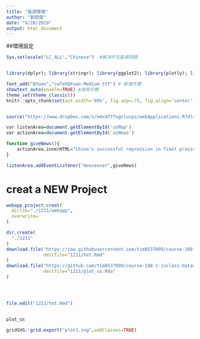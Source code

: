 ```yaml
---
title: "每週環境"
author: "劉信傑"
date: "9/20/2019"
output: html_document
---
```


##環境設定
```r
Sys.setlocale("LC_ALL","Chinese")  #解決中文亂碼問題


library(dplyr); library(stringr); library(ggplot2); library(plotly); library(lubridate); library(readr); library(tidyr); library(showtext);library(magrittr);library(tmcn);library(gridSVG)

font_add("QYuan","cwTeXQYuan-Medium.ttf") # 新增字體
showtext_auto(enable=TRUE) #啟用字體
theme_set(theme_classic())
knitr::opts_chunk$set(out.width='80%', fig.asp=.75, fig.align='center', fig.showtext=T)


source("https://www.dropbox.com/s/mdx4777ugnluspz/webApplications.R?dl=1")

var listenArea=document.getElementById('usMap')
var actionArea=document.getElementById('usNews')

function giveNews(){
    actionArea.innerHTML="China’s successful repression in Tibet provides a model for Xinjiang"
}

listenArea.addEventListener("mouseover",giveNews)


```


# creat a NEW Project
```r
webapp_project_creat(
  dirlib="./1211/webapp",
  overwrite=
)
```




```r
dir.create(
  "./1211"
)
download.file("https://raw.githubusercontent.com/tim8537099/course-108-1-inclass-datavisualization/master/example/tet.Rmd",
              destfile="1211/tet.Rmd"
)
download.file("https://github.com/tim8537099/course-108-1-inclass-datavisualization/blob/master/example/plot_us.Rda?raw=true",
              destfile="1211/plot_us.Rda"
)




file.edit("1211/tet.Rmd")


plot_us

gridSVG::grid.export("plot1.svg",addClasses=TRUE)



```














